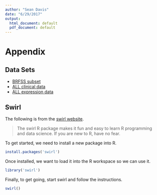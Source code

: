 ```yaml
---
author: "Sean Davis"
date: "6/29/2017"
output:
  html_document: default
  pdf_document: default
---
```


# Appendix

## Data Sets

- [BRFSS subset](BRFSS-subset.csv)
- [ALL clinical data](ALL-phenoData.csv)
- [ALL expression data](ALL-expression.csv)


## Swirl

The following is from the [swirl website](http://swirlstats.com/students.html).

> The swirl R package makes it fun and easy to learn R programming and data science. If you are new to R, have no fear. 


To get started, we need to install a new package into R. 

```r
install.packages('swirl')
```

Once installed, we want to load it into the R workspace so we can use it.

```r
library('swirl')
```

Finally, to get going, start swirl and follow the instructions.

```r
swirl()
```

